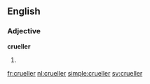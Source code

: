 ==English==

===Adjective===
'''crueller'''

# {{comparative of|cruel}}

[[fr:crueller]]
[[nl:crueller]]
[[simple:crueller]]
[[sv:crueller]]